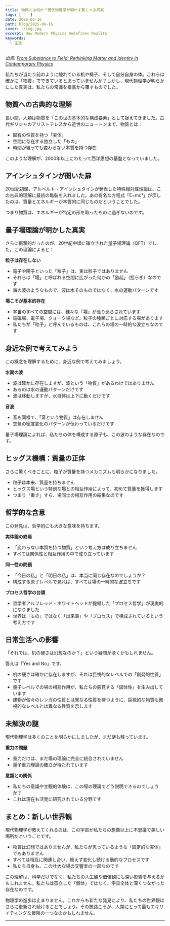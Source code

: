 ```yaml
---
title: 物質とは何か？現代物理学が明かす驚くべき真実
tags: [    ]
date: 2025-06-16
path: blog/2025-06-16
cover: ./img.jpg
excerpt: How Modern Physics Redefines Reality
keywords:
  - 生活
---
```


*出典: [From Substance to Field: Rethinking Matter and Identity in Contemporary Physics](https://medium.com/global-science-news/from-substance-to-field-rethinking-matter-and-identity-in-contemporary-physics-e0bfbf7b6103)*

私たちが当たり前のように触れている机や椅子、そして自分自身の体。これらは確かに「物質」でできていると思っていませんか？しかし、現代物理学が明らかにした真実は、私たちの常識を根底から覆すものでした。

## 物質への古典的な理解

長い間、人類は物質を「この世の基本的な構成要素」として捉えてきました。古代ギリシャのアリストテレスから近世のニュートンまで、物質とは：

- 固有の性質を持つ「実体」
- 空間に存在する独立した「もの」
- 時間が経っても変わらない本質を持つ存在

このような理解が、2000年以上にわたって西洋思想の基盤となっていました。

## アインシュタインが開いた扉

20世紀初頭、アルベルト・アインシュタインが発表した特殊相対性理論は、この古典的理解に最初の亀裂を入れました。あの有名な方程式「E=mc²」が示したのは、質量とエネルギーが本質的に同じものだということでした。

つまり物質は、エネルギーが特定の形を取ったものに過ぎないのです。

## 量子場理論が明かした真実

さらに衝撃的だったのが、20世紀中頃に確立された量子場理論（QFT）でした。この理論によると：

**粒子は存在しない**
- 電子や陽子といった「粒子」は、実は粒子ではありません
- それらは「場」と呼ばれる空間に広がった何かの「励起」（揺らぎ）なのです
- 海の波のようなもので、波は水そのものではなく、水の運動パターンです

**場こそが基本的存在**
- 宇宙のすべての空間には、様々な「場」が張り巡らされています
- 電磁場、電子場、クォーク場など、粒子の種類ごとに対応する場があります
- 私たちが「粒子」と呼んでいるものは、これらの場の一時的な波立ちなのです

## 身近な例で考えてみよう

この概念を理解するために、身近な例で考えてみましょう。

**水面の波**
- 波は確かに存在しますが、波という「物質」があるわけではありません
- あるのは水の運動パターンだけです
- 波は移動しますが、水自体は上下に動くだけです

**音波**
- 音も同様で、「音という物質」は存在しません
- 空気の密度変化のパターンが伝わっているだけです

量子場理論によれば、私たちの体を構成する原子も、この波のような存在なのです。

## ヒッグス機構：質量の正体

さらに驚くべきことに、粒子が質量を持つメカニズムも明らかになりました。

- 粒子は本来、質量を持ちません
- ヒッグス場という特別な場との相互作用によって、初めて質量を獲得します
- つまり「重さ」すら、場同士の相互作用の結果なのです

## 哲学的な含意

この発見は、哲学的にも大きな意味を持ちます。

**実体論の終焉**
- 「変わらない本質を持つ物質」という考え方は成り立ちません
- すべては関係性と相互作用の中で成り立っています

**同一性の問題**
- 「今日の私」と「明日の私」は、本当に同じ存在なのでしょうか？
- 構成する原子レベルで見れば、すべては場の一時的な波立ちです

**プロセス哲学の台頭**
- 哲学者アルフレッド・ホワイトヘッドが提唱した「プロセス哲学」が現実的になりました
- 世界は「もの」ではなく「出来事」や「プロセス」で構成されているという考え方です

## 日常生活への影響

「それでは、机の硬さは幻想なのか？」という疑問が湧くかもしれません。

答えは「Yes and No」です。

- 机の硬さは確かに存在しますが、それは巨視的なレベルでの「創発的性質」です
- 量子レベルでの場の相互作用が、私たちの感覚する「固体性」を生み出しています
- 建物が個々のレンガの性質とは異なる性質を持つように、巨視的な物質も微視的なレベルとは異なる性質を示します

## 未解決の謎

現代物理学は多くのことを明らかにしましたが、まだ謎も残っています。

**重力の問題**
- 重力だけは、まだ場の理論に完全に統合されていません
- 量子重力理論の確立が待たれています

**意識との関係**
- 私たちの意識や主観的体験は、この場の理論でどう説明できるのでしょうか？
- これは現在も活発に研究されている分野です

## まとめ：新しい世界観

現代物理学が教えてくれるのは、この宇宙が私たちの想像以上に不思議で美しい場所だということです。

- 物質は幻想ではありませんが、私たちが思っているような「固定的な実体」でもありません
- すべては相互に関連し合い、絶えず変化し続ける動的なプロセスです
- 私たち自身も、この壮大な場の交響楽の一部なのです

この理解は、科学だけでなく、私たちの人生観や価値観にも深い影響を与えるかもしれません。私たちは孤立した「個体」ではなく、宇宙全体と深くつながった存在なのです。

物理学の進歩は止まりません。これからも新たな発見により、私たちの世界観はさらに更新され続けることでしょう。その旅路こそが、人類にとって最もエキサイティングな冒険の一つなのかもしれません。

---